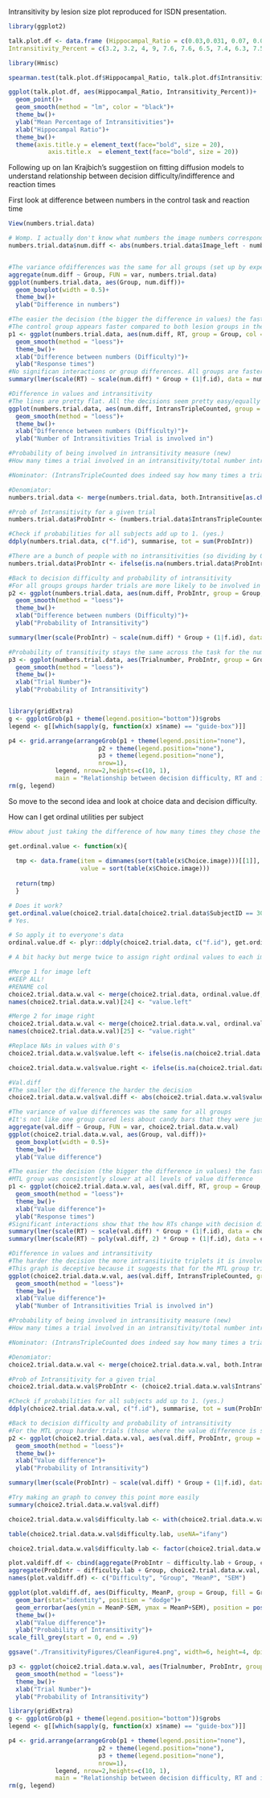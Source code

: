 Intransitivity by lesion size plot reproduced for ISDN presentation.

```r
library(ggplot2)

talk.plot.df <- data.frame (Hippocampal_Ratio = c(0.03,0.031, 0.07, 0.09, 0.095, 0.10, 0.107, 0.115, 0.16, 0.18, 0.195, 0.2, 0.24, 0.255, 0.28, 0.36),
Intransitivity_Percent = c(3.2, 3.2, 4, 9, 7.6, 7.6, 6.5, 7.4, 6.3, 7.5, 7.5, 8, 9.5, 7.5, 22.5, 24.5))

library(Hmisc)

spearman.test(talk.plot.df$Hippocampal_Ratio, talk.plot.df$Intransitivity_Percent)

ggplot(talk.plot.df, aes(Hippocampal_Ratio, Intransitivity_Percent))+
  geom_point()+
  geom_smooth(method = "lm", color = "black")+
  theme_bw()+
  ylab("Mean Percentage of Intransitivities")+
  xlab("Hippocampal Ratio")+
  theme_bw()+
  theme(axis.title.y = element_text(face="bold", size = 20),
           axis.title.x  = element_text(face="bold", size = 20))
```

Following up on Ian Krajbich's suggestiion on fitting diffusion models to understand relationship between decision difficulty/indifference and reaction times

First look at difference between numbers in the control task and reaction time

```r
View(numbers.trial.data)

# Womp. I actually don't know what numbers the image numbers correspond to. Turns out the image numbers are the actual stimuli so can use those for decision difficulty.
numbers.trial.data$num.diff <- abs(numbers.trial.data$Image_left - numbers.trial.data$Image_right)


#The variance ofdifferences was the same for all groups (set up by experiment so manipulation check)
aggregate(num.diff ~ Group, FUN = var, numbers.trial.data)
ggplot(numbers.trial.data, aes(Group, num.diff))+
  geom_boxplot(width = 0.5)+
  theme_bw()+
  ylab("Difference in numbers")

#The easier the decision (the bigger the difference in values) the faster all groups got
#The control group appears faster compared to both lesion groups in the control task BUT this doesn't appear statistically significant in the regression
p1 <- ggplot(numbers.trial.data, aes(num.diff, RT, group = Group, col = Group))+
  geom_smooth(method = "loess")+
  theme_bw()+
  xlab("Difference between numbers (Difficulty)")+
  ylab("Response times")
#No significan interactions or group differences. All groups are faster the larger the difference between the numbers (i.e. the easier the decisions)
summary(lmer(scale(RT) ~ scale(num.diff) * Group + (1|f.id), data = numbers.trial.data))

#Difference in values and intransitivity
#The lines are pretty flat. All the decisions seem pretty easy/equally likely to be involved in an intransitivity
ggplot(numbers.trial.data, aes(num.diff, IntransTripleCounted, group = Group, col = Group))+
  geom_smooth(method = "loess")+
  theme_bw()+
  xlab("Difference between numbers (Difficulty)")+
  ylab("Number of Intransitivities Trial is involved in")

#Probability of being involved in intransitivity measure (new)
#How many times a trial involved in an intransitivity/total number intransitivities for subject

#Nominator: (IntransTripleCounted does indeed say how many times a trial was involved in an intransitive triplet)

#Denomiator:
numbers.trial.data <- merge(numbers.trial.data, both.Intransitive[as.character(both.Intransitive$Task) == "numbers", c("f.id", "CleanIntr")], by = "f.id", all.x = T)

#Prob of Intransitivity for a given trial
numbers.trial.data$ProbIntr <- (numbers.trial.data$IntransTripleCounted - numbers.trial.data$MisPressIntransTripleCounted) / (numbers.trial.data$CleanIntr*3)

#Check if probabilities for all subjects add up to 1. (yes.)
ddply(numbers.trial.data, c("f.id"), summarise, tot = sum(ProbIntr))

#There are a bunch of people with no intransitivities (so dividing by 0). Replace these with 0
numbers.trial.data$ProbIntr <- ifelse(is.na(numbers.trial.data$ProbIntr), 0, numbers.trial.data$ProbIntr)

#Back to decision difficulty and probability of intransitivity
#For all groups groups harder trials are more likely to be involved in intransitivities 
p2 <- ggplot(numbers.trial.data, aes(num.diff, ProbIntr, group = Group, col = Group))+
  geom_smooth(method = "loess")+
  theme_bw()+
  xlab("Difference between numbers (Difficulty)")+
  ylab("Probability of Intransitivity")

summary(lmer(scale(ProbIntr) ~ scale(num.diff) * Group + (1|f.id), data = numbers.trial.data))

#Probability of transitivity stays the same across the task for the numbers task
p3 <- ggplot(numbers.trial.data, aes(Trialnumber, ProbIntr, group = Group, col = Group))+
  geom_smooth(method = "loess")+
  theme_bw()+
  xlab("Trial Number")+
  ylab("Probability of Intransitivity")


library(gridExtra)
g <- ggplotGrob(p1 + theme(legend.position="bottom"))$grobs
legend <- g[[which(sapply(g, function(x) x$name) == "guide-box")]]

p4 <- grid.arrange(arrangeGrob(p1 + theme(legend.position="none"),
                         p2 + theme(legend.position="none"),
                         p3 + theme(legend.position="none"),
                         nrow=1),
             legend, nrow=2,heights=c(10, 1),
             main = "Relationship between decision difficulty, RT and intransitivity in numbers task")
rm(g, legend)
```

So move to the second idea and look at choice data and decision difficulty. 

How can I get ordinal utilities per subject

```r
#How about just taking the difference of how many times they chose the item and avoid an artificial point system. This way ties will be indifference (0).If they haven't chosen an item assign a 0.

get.ordinal.value <- function(x){
  
  tmp <- data.frame(item = dimnames(sort(table(x$Choice.image)))[[1]],
                    value = sort(table(x$Choice.image)))
  
  return(tmp)
  }

# Does it work?
get.ordinal.value(choice2.trial.data[choice2.trial.data$SubjectID == 306,])
# Yes.

# So apply it to everyone's data
ordinal.value.df <- plyr::ddply(choice2.trial.data, c("f.id"), get.ordinal.value)

# A bit hacky but merge twice to assign right ordinal values to each image and then get value difference per trial.

#Merge 1 for image left
#KEEP ALL!
#RENAME col
choice2.trial.data.w.val <- merge(choice2.trial.data, ordinal.value.df, by.x = c("f.id","Image_left"), by.y = c("f.id","item"), all.x = T)
names(choice2.trial.data.w.val)[24] <- "value.left"

#Merge 2 for image right
choice2.trial.data.w.val <- merge(choice2.trial.data.w.val, ordinal.value.df, by.x = c("f.id","Image_right"), by.y = c("f.id","item"), all.x = T)
names(choice2.trial.data.w.val)[25] <- "value.right"

#Replace NAs in values with 0's
choice2.trial.data.w.val$value.left <- ifelse(is.na(choice2.trial.data.w.val$value.left), 0, choice2.trial.data.w.val$value.left)

choice2.trial.data.w.val$value.right <- ifelse(is.na(choice2.trial.data.w.val$value.right), 0, choice2.trial.data.w.val$value.right)

#Val.diff
#The smaller the difference the harder the decision
choice2.trial.data.w.val$val.diff <- abs(choice2.trial.data.w.val$value.left - choice2.trial.data.w.val$value.right)

#The variance of value differences was the same for all groups
#It's not like one group cared less about candy bars that they were just choosing randomly
aggregate(val.diff ~ Group, FUN = var, choice2.trial.data.w.val)
ggplot(choice2.trial.data.w.val, aes(Group, val.diff))+
  geom_boxplot(width = 0.5)+
  theme_bw()+
  ylab("Value difference")

#The easier the decision (the bigger the difference in values) the faster all groups got
#MTL group was consistently slower at all levels of value difference
p1 <- ggplot(choice2.trial.data.w.val, aes(val.diff, RT, group = Group, col = Group))+
  geom_smooth(method = "loess")+
  theme_bw()+
  xlab("Value difference")+
  ylab("Response times")
#Significant interactions show that the how RTs change with decision difficulty differs by group. Though they all get faster at easier decisions the MTL group is consistently slower
summary(lmer(scale(RT) ~ scale(val.diff) * Group + (1|f.id), data = choice2.trial.data.w.val))
summary(lmer(scale(RT) ~ poly(val.diff, 2) * Group + (1|f.id), data = choice2.trial.data.w.val))

#Difference in values and intransitivity
#The harder the decision the more intransitivite triplets it is involved in
#This graph is deceptive because it suggests that for the MTL group trials that are closer to indifference are involved in more intransitivities but it's not normalized! (i.e. the trials are involved in more intransitivities but the MTL group makes more intransitivities to begin with, which is why the probability of intransitivity measure below in more descriptive) 
ggplot(choice2.trial.data.w.val, aes(val.diff, IntransTripleCounted, group = Group, col = Group))+
  geom_smooth(method = "loess")+
  theme_bw()+
  xlab("Value difference")+
  ylab("Number of Intransitivities Trial is involved in")

#Probability of being involved in intransitivity measure (new)
#How many times a trial involved in an intransitivity/total number intransitivities for subject

#Nominator: (IntransTripleCounted does indeed say how many times a trial was involved in an intransitive triplet)

#Denomiator:
choice2.trial.data.w.val <- merge(choice2.trial.data.w.val, both.Intransitive[as.character(both.Intransitive$Task) == "choice", c("f.id", "CleanIntr")], by = "f.id", all.x = T)

#Prob of Intransitivity for a given trial
choice2.trial.data.w.val$ProbIntr <- (choice2.trial.data.w.val$IntransTripleCounted - choice2.trial.data.w.val$MisPressIntransTripleCounted) / (choice2.trial.data.w.val$CleanIntr*3)

#Check if probabilities for all subjects add up to 1. (yes.)
ddply(choice2.trial.data.w.val, c("f.id"), summarise, tot = sum(ProbIntr))

#Back to decision difficulty and probability of intransitivity
#For the MTL group harder trials (those where the value difference is smaller) are less likely to be involved in intransitivities suggesting that these decisions are not as hard for them because they have problems with retaining value
p2 <- ggplot(choice2.trial.data.w.val, aes(val.diff, ProbIntr, group = Group, col = Group))+
  geom_smooth(method = "loess")+
  theme_bw()+
  xlab("Value difference")+
  ylab("Probability of Intransitivity")

summary(lmer(scale(ProbIntr) ~ scale(val.diff) * Group + (1|f.id), data = choice2.trial.data.w.val))

#Try making an graph to convey this point more easily
summary(choice2.trial.data.w.val$val.diff)

choice2.trial.data.w.val$difficulty.lab <- with(choice2.trial.data.w.val, ifelse(val.diff < 4, "Hard", ifelse(val.diff > 3 & val.diff < 10, "Medium", ifelse(val.diff>= 10, "Easy", NA))))

table(choice2.trial.data.w.val$difficulty.lab, useNA="ifany")

choice2.trial.data.w.val$difficulty.lab <- factor(choice2.trial.data.w.val$difficulty.lab, levels = c("Easy","Medium", "Hard"))

plot.valdiff.df <- cbind(aggregate(ProbIntr ~ difficulty.lab + Group, choice2.trial.data.w.val, mean),
aggregate(ProbIntr ~ difficulty.lab + Group, choice2.trial.data.w.val, se)[3])
names(plot.valdiff.df) <- c("Difficulty", "Group", "MeanP", "SEM")

ggplot(plot.valdiff.df, aes(Difficulty, MeanP, group = Group, fill = Group))+
  geom_bar(stat="identity", position = "dodge")+
  geom_errorbar(aes(ymin = MeanP-SEM, ymax = MeanP+SEM), position = position_dodge(0.9), width = 0.5)+
  theme_bw()+
  xlab("Value difference")+
  ylab("Probability of Intransitivity")+
scale_fill_grey(start = 0, end = .9)

ggsave("./TransitivityFigures/CleanFigure4.png", width=6, height=4, dpi=300)

p3 <- ggplot(choice2.trial.data.w.val, aes(Trialnumber, ProbIntr, group = Group, col = Group))+
  geom_smooth(method = "loess")+
  theme_bw()+
  xlab("Trial Number")+
  ylab("Probability of Intransitivity")

library(gridExtra)
g <- ggplotGrob(p1 + theme(legend.position="bottom"))$grobs
legend <- g[[which(sapply(g, function(x) x$name) == "guide-box")]]

p4 <- grid.arrange(arrangeGrob(p1 + theme(legend.position="none"),
                         p2 + theme(legend.position="none"),
                         p3 + theme(legend.position="none"),
                         nrow=1),
             legend, nrow=2,heights=c(10, 1),
             main = "Relationship between decision difficulty, RT and intransitivity in preference task")
rm(g, legend)
```